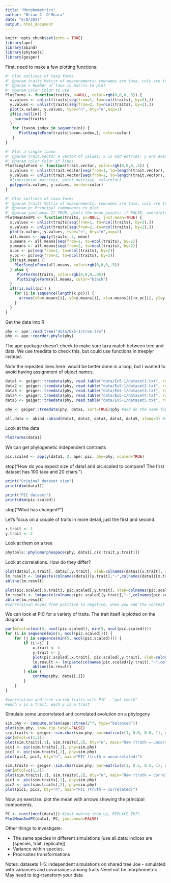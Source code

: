 ```yaml
---
title: "Morphometrics"
author: "Brian C. O'Meara"
date: "6/8/2017"
output: html_document
---
```


```r
knitr::opts_chunk$set(echo = TRUE)
library(ape)
library(abind)
library(phytools)
library(geiger)
```

First, need to make a few plotting functions:

```r
#' Plot outlines of taxa forms
#' @param traits Matrix of measurements; rownames are taxa, cols are traits
#' @param n Number of taxa in matrix to plot
#' @param color Color to use
PlotForms <- function(traits, n=NULL, color=rgb(0,0,0,.5)) {
  x.values <- unlist(traits[seq(from=1, to=ncol(traits), by=2),])
  y.values <- unlist(traits[seq(from=2, to=ncol(traits), by=2),])
  plot(x.values, y.values, type="n", bty="n",asp=1)
  if(is.null(n)) {
    n=nrow(traits) 
  }
   for (taxon.index in sequence(n)) {
      PlotSingleForm(traits[taxon.index,], color=color) 
   }
}

#' Plot a single taxon
#' @param trait.vector A vector of values: x is odd entries, y are even
#' @param color Color of lines
PlotSingleForm <- function(trait.vector, color=rgb(0,0,0,.5)) {
  x.values <- unlist(trait.vector[seq(from=1, to=length(trait.vector), by=2)])
  y.values <- unlist(trait.vector[seq(from=2, to=length(trait.vector), by=2)])
  #lines(point.matrix$x, point.matrix$y, col=color)
  polygon(x.values, y.values, border=color)
}

#' Plot outlines of taxa forms
#' @param traits Matrix of measurements; rownames are taxa, cols are traits
#' @param pc Principal components to plot
#' @param just.mean If TRUE, plots the mean points; if FALSE, overplots all the fish
PlotMeanAndPC <- function(traits, pc=NULL, just.mean=TRUE) {
  x.values <- unlist(traits[seq(from=1, to=ncol(traits), by=2),])
  y.values <- unlist(traits[seq(from=2, to=ncol(traits), by=2),])
  plot(x.values, y.values, type="n", bty="n",asp=1)
  all.means <- apply(traits, 2, mean)
  x.means <- all.means[seq(from=1, to=ncol(traits), by=2)]
  y.means <- all.means[seq(from=2, to=ncol(traits), by=2)]
  x.pc <- pc[seq(from=1, to=ncol(traits), by=2)]
  y.pc <- pc[seq(from=2, to=ncol(traits), by=2)]
  if(just.mean) {
    PlotSingleForm(all.means, color=rgb(0,0,0,.5)) 
  } else {
     PlotForms(traits, color=rgb(0,0,0,.05))
     PlotSingleForm(all.means, color="black") 
  }
  if(!is.null(pc)) {
    for (i in sequence(length(x.pc))) {
      arrows(x0=x.means[i], y0=y.means[i], x1=x.means[i]+x.pc[i], y1=y.means[i]+y.pc[i],  length = 0.05, angle = 20, col = "red", lwd = 4)
    }
  }
}
```

Get the data into R

```r
phy <- ape::read.tree("data/Ex5-1/tree.tre")
phy <- ape::reorder.phylo(phy)
```

The ape package doesn't check to make sure taxa match between tree and data. We use treedata to check this, but could use functions in treeplyr instead.

Note the repeated lines here: would be better done in a loop, but I wanted to avoid having assignment of object names.

```r
data1 <- geiger::treedata(phy, read.table("data/Ex5-1/dataset1.txt", row.names=1), sort=TRUE)$data
data2 <- geiger::treedata(phy, read.table("data/Ex5-1/dataset2.txt", row.names=1), sort=TRUE)$data
data3 <- geiger::treedata(phy, read.table("data/Ex5-1/dataset3.txt", row.names=1), sort=TRUE)$data
data4 <- geiger::treedata(phy, read.table("data/Ex5-1/dataset4.txt", row.names=1), sort=TRUE)$data
data5 <- geiger::treedata(phy, read.table("data/Ex5-1/dataset5.txt", row.names=1), sort=TRUE)$data

phy <- geiger::treedata(phy, data1, sort=TRUE)$phy #and do the same for the phylo object

all.data <- abind::abind(data1, data2, data3, data4, data5, along=3) #makes a 3d array.
```

Look at the data
```r
PlotForms(data1)
```


We can get phylogenetic independent contrasts 

```r
pic.scaled <- apply(data1, 2, ape::pic, phy=phy, scaled=TRUE)
```

stop("How do you expect size of data1 and pic.scaled to compare? The first dataset has 100 taxa and 20 chars.")

```r
print("Original dataset size")
print(dim(data1))

print("PIC dataset")
print(dim(pic.scaled))
```

stop("What has changed?")

Let's focus on a couple of traits in more detail, just the first and second.

```r
x.trait <- 1
y.trait <- 2
```

Look at them on a tree

```r
phytools::phylomorphospace(phy, data1[,c(x.trait,y.trait)])
```


Look at correlations. How do they differ?

```r
plot(data1[,x.trait], data1[,y.trait], xlab=colnames(data1)[x.trait], ylab=colnames(data1)[y.trait], bty="n", pch=20, col=rgb(0,0,0,.5), main="Raw species traits")
lm.result <- lm(paste(colnames(data1)[y.trait],"~",colnames(data1)[x.trait], sep=" "), data=data.frame(data1))
abline(lm.result)

plot(pic.scaled[,x.trait], pic.scaled[,y.trait], xlab=colnames(pic.scaled)[x.trait], ylab=colnames(pic.scaled)[y.trait], bty="n", pch=20, col=rgb(0,0,0,.5), main="Contrasts")
lm.result <- lm(paste(colnames(pic.scaled)[y.trait],"~",colnames(pic.scaled)[x.trait], "- 1", sep=" "), data=data.frame(pic.scaled))
abline(lm.result)
#correlation moves from positive to negative, when you add the context of Contrast
```

We can look at PIC for a variety of traits. The trait itself is plotted on the diagonal.

```r
par(mfcol=c(min(5, ncol(pic.scaled)), min(5, ncol(pic.scaled))))
for (i in sequence(min(5, ncol(pic.scaled)))) {
	for (j in sequence(min(5, ncol(pic.scaled)))) {
		if (i!=j) {
			x.trait <- i
			y.trait <- j
			plot(pic.scaled[,x.trait], pic.scaled[,y.trait], xlab=colnames(pic.scaled)[x.trait], ylab=colnames(pic.scaled)[y.trait], bty="n", pch=20, col=rgb(0,0,0,.5))
			lm.result <- lm(paste(colnames(pic.scaled)[y.trait],"~",colnames(pic.scaled)[x.trait], "- 1", sep=" "), data=data.frame(pic.scaled))
			abline(lm.result)
		} else {
			contMap(phy, data1[,i])
		}
	}
}

#correlation and tree varied traits with PIC - "gut check" 
#each x is a trait, each y is a trait
```

Simulate some uncorrelated and correlated evolution on a phylogeny
```r
sim.phy <- compute.brlen(ape::stree(2^7, type="balanced"))
plot(sim.phy, show.tip.label=FALSE)
sim.traits <- geiger::sim.char(sim.phy, par=matrix(c(1, 0.0, 0.0, 1), nrow=2, byrow=TRUE), nsim=1, model="BM")[,,1]
par(mfcol=c(1,2))
plot(sim.traits[,1], sim.traits[,2], bty="n", main="Raw (truth = uncorrelated)")
pic1 <- pic(sim.traits[,1], phy=sim.phy)
pic2 <- pic(sim.traits[,2], phy=sim.phy)
plot(pic1, pic2, bty="n", main="PIC (truth = uncorrelated)")

sim.traits <- geiger::sim.char(sim.phy, par=matrix(c(1, 0.5, 0.5, 1), nrow=2, byrow=TRUE), nsim=1, model="BM")[,,1]
par(mfcol=c(1,2))
plot(sim.traits[,1], sim.traits[,2], bty="n", main="Raw (truth = correlated)")
pic1 <- pic(sim.traits[,1], phy=sim.phy)
pic2 <- pic(sim.traits[,2], phy=sim.phy)
plot(pic1, pic2, bty="n", main="PIC (truth = correlated)")

```


Now, an exercise: plot the mean with arrows showing the principal components.

```r
PC <- runif(ncol(data1)) #just making them up, REPLACE THIS
PlotMeanAndPC(data1, PC, just.mean=FALSE)
```

Other things to investigate:

* The same species in different simulations (use all.data: indices are [species, trait, replicate])
* Variance within species.
* Procrustes transformations

Notes:
datasets 1-5: independent simulations on shared tree
Joe - simulated with variances and covariances among traits
Need not be morphometric
May need to log-transform your data

